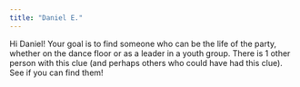 ```yaml
---
title: "Daniel E."
---
```


Hi Daniel! Your goal is to find someone who can be the life of the party, whether on the dance floor or as a leader in a youth group. There is 1 other person with this clue (and perhaps others who could have had this clue). See if you can find them!
